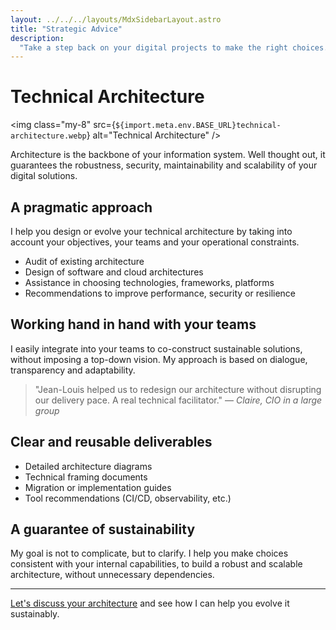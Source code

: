 ```yaml
---
layout: ../../../layouts/MdxSidebarLayout.astro
title: "Strategic Advice"
description:
  "Take a step back on your digital projects to make the right choices."
---
```



# Technical Architecture

<img
  class="my-8"
  src={`${import.meta.env.BASE_URL}technical-architecture.webp`}
  alt="Technical Architecture"
/>

Architecture is the backbone of your information system. Well
thought out, it guarantees the robustness, security, maintainability and
scalability of your digital solutions.

## A pragmatic approach

I help you design or evolve your technical architecture by taking
into account your objectives, your teams and your operational constraints.

- Audit of existing architecture
- Design of software and cloud architectures
- Assistance in choosing technologies, frameworks, platforms
- Recommendations to improve performance, security or resilience

## Working hand in hand with your teams

I easily integrate into your teams to co-construct sustainable solutions,
without imposing a top-down vision. My approach is based on dialogue, 
transparency and adaptability.

> "Jean-Louis helped us to redesign our architecture without disrupting our
> delivery pace. A real technical facilitator." — _Claire, CIO in a
> large group_

## Clear and reusable deliverables

- Detailed architecture diagrams
- Technical framing documents
- Migration or implementation guides
- Tool recommendations (CI/CD, observability, etc.)

## A guarantee of sustainability

My goal is not to complicate, but to clarify. I help you make
choices consistent with your internal capabilities, to build a
robust and scalable architecture, without unnecessary dependencies.

---

[Let's discuss your architecture](../fr/contact) and see how I can help you
evolve it sustainably.